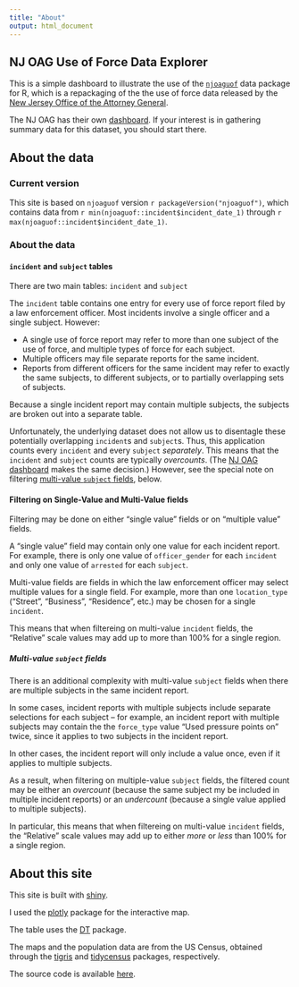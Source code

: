 ```yaml
---
title: "About"
output: html_document
---
```

## NJ OAG Use of Force Data Explorer
This is a simple dashboard to illustrate the use of the [`njoaguof`](https://github.com/tor-gu/njoaguof) data package for R, which is a
repackaging of the the use of force data released by the [New Jersey 
Office of the Attorney General](https://www.njoag.gov). 


The NJ OAG has their own [dashboard](https://www.njoag.gov/force/). If your
interest is in gathering summary data for this dataset, you should start there.

## About the data
### Current version
This site is based on `njoaguof` version `r packageVersion("njoaguof")`, which contains
data from `r min(njoaguof::incident$incident_date_1)` through `r max(njoaguof::incident$incident_date_1)`.

### About the data
#### `incident` and `subject` tables
There are two main tables: `incident` and `subject`

The `incident` table contains one entry for every use of force report filed by a law enforcement officer. Most incidents involve a single officer and a single subject. However:

* A single use of force report may refer to more than one subject of the use of force, and multiple types of force for each subject.
* Multiple officers may file separate reports for the same incident.
* Reports from different officers for the same incident may refer to exactly the same subjects, to different subjects, or to partially overlapping sets of subjects.

Because a single incident report may contain multiple subjects, the subjects are broken out into a separate table.

Unfortunately, the underlying dataset does not allow us to disentagle these potentially overlapping `incident`s and `subject`s.  Thus, this application counts every `incident` and every `subject` *separately*. This means that the `incident` and `subject` counts are typically *overcounts*. (The [NJ OAG dashboard](https://www.njoag.gov/force/) makes the same decision.) However, see the special note on filtering [multi-value `subject` fields](#subjectmulti), below.

#### Filtering on Single-Value and Multi-Value fields
Filtering may be done on either "single value" fields or on "multiple value" fields. 

A "single value" field may contain only one value for each incident report. For example, there is only one value of `officer_gender` for each `incident` and only one value of `arrested` for each `subject`.

Multi-value fields are fields in which the law enforcement officer may select multiple values for a single field.  For example, more than one `location_type` ("Street", "Business", "Residence", etc.) may be chosen for a single `incident`.

This means that when filtereing on multi-value `incident` fields, the "Relative" scale values may add up to more than 100% for a single region.

##### Multi-value `subject` fields {#subjectmulti}
There is an additional complexity with multi-value `subject` fields when there are multiple subjects in the same incident report.

In some cases, incident reports with multiple subjects include separate
selections for each subject -- for example, an incident report with multiple subjects may contain the the `force_type` value "Used pressure points on" twice, since it applies to two subjects in the incident report.

In other cases, the incident report will only include a value once, even if it applies to multiple subjects.

As a result, when filtering on multiple-value `subject` fields, the filtered count may be either an *overcount* (because the same subject my be included in multiple incident reports) or an *undercount* (because a single value applied to multiple subjects).  

In particular, this means that when filtereing on multi-value `incident` fields, the "Relative" scale values may add up to either *more* or *less* than 100% for a single region.

## About this site
This site is built with [shiny](https://shiny.rstudio.com/). 

I used the [plotly](https://github.com/plotly/plotly.R) package for the
interactive map.

The table uses the [DT](https://rstudio.github.io/DT/) package. 

The maps and the population data are from the US Census, obtained through the [tigris](https://github.com/walkerke/tigris) and [tidycensus](https://walker-data.com/tidycensus/index.html) packages, respectively.

The source code is available [here](https://github.com/tor-gu/njoaguofdash).

